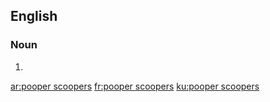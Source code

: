 ==English==

===Noun===
{{head|en|plural|head=[[pooper]] [[scooper]]s}}

# {{plural of|pooper scooper|lang=en}}

[[ar:pooper scoopers]]
[[fr:pooper scoopers]]
[[ku:pooper scoopers]]